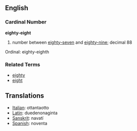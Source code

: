 ==English==
===Cardinal Number===
'''eighty-eight'''

# number between [[eighty-seven]] and [[eighty-nine]]; decimal 88

Ordinal: eighty-eighth

===Related Terms===
*[[eighty]]
*[[eight]]

==Translations==
*[[Italian]]: ottantaotto
*[[Latin]]: duedenonaginta
*[[Sanskrit]]: navatí
*[[Spanish]]: noventa